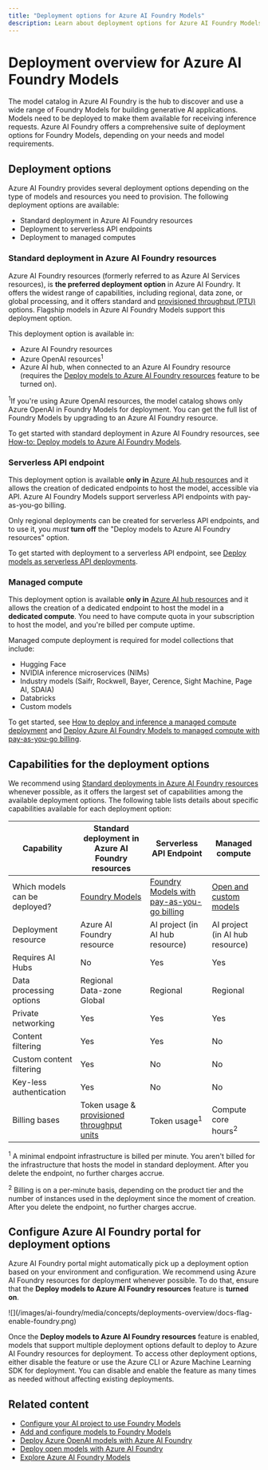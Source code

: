 ```yaml
---
title: "Deployment options for Azure AI Foundry Models"
description: Learn about deployment options for Azure AI Foundry Models.
---
```


# Deployment overview for Azure AI Foundry Models

The model catalog in Azure AI Foundry is the hub to discover and use a wide range of Foundry Models for building generative AI applications. Models need to be deployed to make them available for receiving inference requests. Azure AI Foundry offers a comprehensive suite of deployment options for Foundry Models, depending on your needs and model requirements.

## Deployment options

Azure AI Foundry provides several deployment options depending on the type of models and resources you need to provision. The following deployment options are available:

- Standard deployment in Azure AI Foundry resources
- Deployment to serverless API endpoints
- Deployment to managed computes

### Standard deployment in Azure AI Foundry resources

Azure AI Foundry resources (formerly referred to as Azure AI Services resources), is **the preferred deployment option** in Azure AI Foundry. It offers the widest range of capabilities, including regional, data zone, or global processing, and it offers standard and [provisioned throughput (PTU)](../../ai-services/openai/concepts/provisioned-throughput) options. Flagship models in Azure AI Foundry Models support this deployment option.

This deployment option is available in:

* Azure AI Foundry resources
* Azure OpenAI resources<sup>1</sup>
* Azure AI hub, when connected to an Azure AI Foundry resource (requires the [Deploy models to Azure AI Foundry resources](#configure-azure-ai-foundry-portal-for-deployment-options) feature to be turned on).

<sup>1</sup>If you're using Azure OpenAI resources, the model catalog shows only Azure OpenAI in Foundry Models for deployment. You can get the full list of Foundry Models by upgrading to an Azure AI Foundry resource.

To get started with standard deployment in Azure AI Foundry resources, see [How-to: Deploy models to Azure AI Foundry Models](../foundry-models/how-to/create-model-deployments).

### Serverless API endpoint

This deployment option is available **only in** [Azure AI hub resources](ai-resources) and it allows the creation of dedicated endpoints to host the model, accessible via API. Azure AI Foundry Models support serverless API endpoints with pay-as-you-go billing. 

Only regional deployments can be created for serverless API endpoints, and to use it, you _must_ **turn off** the "Deploy models to Azure AI Foundry resources" option.

To get started with deployment to a serverless API endpoint, see [Deploy models as serverless API deployments](../how-to/deploy-models-serverless).

### Managed compute

This deployment option is available **only in** [Azure AI hub resources](ai-resources) and it allows the creation of a dedicated endpoint to host the model in a **dedicated compute**. You need to have compute quota in your subscription to host the model, and you're billed per compute uptime. 

Managed compute deployment is required for model collections that include:

* Hugging Face
* NVIDIA inference microservices (NIMs)
* Industry models (Saifr, Rockwell, Bayer, Cerence, Sight Machine, Page AI, SDAIA)
* Databricks
* Custom models

To get started, see [How to deploy and inference a managed compute deployment](../how-to/deploy-models-managed) and [Deploy Azure AI Foundry Models to managed compute with pay-as-you-go billing](../how-to/deploy-models-managed-pay-go).

## Capabilities for the deployment options

We recommend using [Standard deployments in Azure AI Foundry resources](#standard-deployment-in-azure-ai-foundry-resources) whenever possible, as it offers the largest set of capabilities among the available deployment options. The following table lists details about specific capabilities available for each deployment option:

| Capability                    | Standard deployment in Azure AI Foundry resources | Serverless API Endpoint | Managed compute |
|-------------------------------|--------------------------------------------------|------------------------|-----------------|
| Which models can be deployed? | [Foundry Models](../../ai-foundry/foundry-models/concepts/models) | [Foundry Models with pay-as-you-go billing](../how-to/model-catalog-overview) | [Open and custom models](../how-to/model-catalog-overview.md#availability-of-models-for-deployment-as-managed-compute) |
| Deployment resource           | Azure AI Foundry resource                         | AI project (in AI hub resource) | AI project (in AI hub resource) |
| Requires AI Hubs              | No                                               | Yes                   | Yes            |
| Data processing options       | Regional <br /> Data-zone  <br /> Global         | Regional              | Regional       |
| Private networking            | Yes                                              | Yes                   | Yes            |
| Content filtering             | Yes                                              | Yes                   | No             |
| Custom content filtering      | Yes                                              | No                    | No             |
| Key-less authentication       | Yes                                              | No                    | No             |
| Billing bases                 | Token usage & [provisioned throughput units](../../ai-services/openai/concepts/provisioned-throughput) | Token usage<sup>1</sup> | Compute core hours<sup>2</sup> |

<sup>1</sup> A minimal endpoint infrastructure is billed per minute. You aren't billed for the infrastructure that hosts the model in standard deployment. After you delete the endpoint, no further charges accrue.

<sup>2</sup> Billing is on a per-minute basis, depending on the product tier and the number of instances used in the deployment since the moment of creation. After you delete the endpoint, no further charges accrue.

## Configure Azure AI Foundry portal for deployment options

Azure AI Foundry portal might automatically pick up a deployment option based on your environment and configuration. We recommend using Azure AI Foundry resources for deployment whenever possible. To do that, ensure that the **Deploy models to Azure AI Foundry resources** feature is **turned on**. 

<Frame>
  ![](/images/ai-foundry/media/concepts/deployments-overview/docs-flag-enable-foundry.png)
</Frame>

Once the **Deploy models to Azure AI Foundry resources** feature is enabled, models that support multiple deployment options default to deploy to Azure AI Foundry resources for deployment. To access other deployment options, either disable the feature or use the Azure CLI or Azure Machine Learning SDK for deployment. You can disable and enable the feature as many times as needed without affecting existing deployments.

## Related content

* [Configure your AI project to use Foundry Models](../../ai-foundry/foundry-models/how-to/quickstart-ai-project)
* [Add and configure models to Foundry Models](../foundry-models/how-to/create-model-deployments)
* [Deploy Azure OpenAI models with Azure AI Foundry](../how-to/deploy-models-openai)
* [Deploy open models with Azure AI Foundry](../how-to/deploy-models-managed)
* [Explore Azure AI Foundry Models](../how-to/model-catalog-overview)
